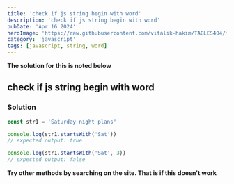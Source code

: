 ```yaml
---
title: 'check if js string begin with word'
description: 'check if js string begin with word'
pubDate: 'Apr 16 2024'
heroImage: 'https://raw.githubusercontent.com/vitalik-hakim/TABLES404/main/error_b/JavaScript.png'
category: 'javascript'
tags: [javascript, string, word]
---
```


**The solution for this is noted below**

## check if js string begin with word

### Solution

```javascript
const str1 = 'Saturday night plans'

console.log(str1.startsWith('Sat'))
// expected output: true

console.log(str1.startsWith('Sat', 3))
// expected output: false
```

**Try other methods by searching on the site. That is if this doesn't work**
